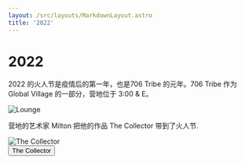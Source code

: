 ```yaml
---
layout: /src/layouts/MarkdownLayout.astro
title: '2022'
---
```


# 2022

2022 的火人节是疫情后的第一年，也是706 Tribe 的元年。706 Tribe 作为 Global Village 的一部分，营地位于 3:00 & E。

<img src={lounge.src} alt="Lounge" class="w-4/5 mx-auto" />

营地的艺术家 Milton 把他的作品 The Collector 带到了火人节.

<img src={collector.src} alt="The Collector" class="w-4/5 mx-auto" />

<div class="flex justify-center">
    <button onclick={`window.location.href='2022/collector'`} class="btn btn-active btn-accent btn-lg btn-wide">
        The Collector
    </button>
</div>